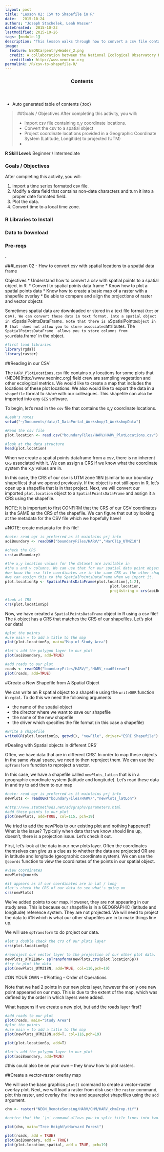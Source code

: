 ```yaml
---
layout: post
title: "Lesson 02: CSV to Shapefile in R"
date:   2015-10-24
authors: "Joseph Stachelek, Leah Wasser"
dateCreated:  2015-10-23
lastModified: 2015-10-26
tags: [module-1]
description: "This lesson walks through how to convert a csv file contains coordinate information into a spatial object in R."
image:
  feature: NEONCarpentryHeader_2.png
  credit: A collaboration between the National Ecological Observatory Network (NEON) and Data Carpentry
  creditlink: http://www.neoninc.org
permalink: /R/csv-to-shapefile-R/
---
```


<section id="table-of-contents" class="toc">
  <header>
    <h3>Contents</h3>
  </header>
<div id="drawer" markdown="1">
*  Auto generated table of contents
{:toc}
</div>
</section><!-- /#table-of-contents -->


> ##Goals / Objectives
> After completing this activity, you will:
>
> * Import csv file containing x,y coordinate locations.
> * Convert the csv to a spatial object
> * Project coordinate locations provided in a Geographic Coordinate System (Latitude, Longitide) to projected (UTM)
> * 

<div id="objectives">
<strong>R Skill Level:</strong> Beginner / Intermediate

<h3>Goals / Objectives</h3>
After completing this activity, you will:
<ol>
<li>Import a time series formated csv file.</li>
<li>Modify a date field that contains non-date characters and turn it into a proper
date formated field.</li>
<li>Plot the data.</li>
<li>Convert time to a local time zone.</li>
</ol>

<h3>R Libraries to Install</h3>
<ul>

</ul>

<h3>Data to Download</h3>
 

<h3>Pre-reqs</h3>
<p>.</p>
</div>

###Lesson 02 - How to convert csv with spatial locations to a spatial data frame


Objectives
* Understand how to convert a csv with spatial points to a spatial object in R.
* Convert to spatial points data frame
* Know how to plot a spatial points data
* Know how to create a basic map of a raster with a shapefile overlay
* Be able to compare and align the projections of raster and vector objects


Sometimes spatial data are downloaded or stored in a text file format (`txt` or 
csv`). We can convert these data in text format, into a spatial object in R `SpatialPointsDataFrame`. Note that there is a `SpatialPoints` object in R that 
does not allow you to store associated `attributes. The `SpatialPointsDataFrame 
allows you to store columns from your `data.frame` in the object.


```r

#first load libraries
library(rgdal)
library(raster)

```

##Reading in our CSV

The `HARV_PlotLocations.csv` file contains x,y locations for some plots that 
(NEON)[http://www.neoninc.org] field crew are sampling vegetation and other 
ecological metrics. We would like to create a map that includes the locations of 
these plot locations. We also would like to export the data in a `shapefile` 
format to share with our colleagues. This shapefile can also be imported into any
`GIS` software.

To begin, let's read in the `csv` file that contains the x,y coordinate locations.

```r

#Leah's notes
setwd("~/Documents/data/1_DataPortal_Workshop/1_WorkshopData")

#Read the csv file
plot.location <- read.csv("boundaryFiles/HARV/HARV_PlotLocations.csv")

#look at the data structure
head(plot.location)

```

When we create a spatial points dataframe from a csv, there is no inherent `CRS` 
associated with it. We can assign a CRS if we know what the coordinate system 
the x,y values are in.

In this case, the CRS of our csv is UTM zone 18N (similar to our boundary shapefiles) 
that we opened previously. If the object is not still open in R, let's open up a 
shapefile that is in that project. Next, we will convert our imported `plot.location` 
object to a `SpatialPointsDataFrame` and assign it a CRS using the shapefile.


NOTE: it is important to first CONFIRM that the CRS of our CSV coordinates is the 
SAME as the CRS of the shapefile. We can figure that out by looking at the metadata 
for the CSV file which we hopefully have!

#NOTE: create metadata for this file!

```r
#note: read ogr is preferred as it maintains prj info
aoiBoundary <- readOGR("boundaryFiles/HARV/","HarClip_UTMZ18")

#check the CRS
crs(aoiBoundary)

#the x,y location values for the dataset are available in 
#the x and y columns. We can use that for our spatial data point object
#we know the csv file coordinates are in the same CRS as the other shapefiles.
#we can assign this to the SpatialPointsDataFrame when we import it.
plot.locationSp <- SpatialPointsDataFrame(plot.location[,1:2],
                                                plot.location,
                                                proj4string = crs(aoiBoundary))

#look at CRS
crs(plot.locationSp)

```

Now, we have created a `SpatialPointsDataFrame` object in R using a csv file! 
The `R` object has a CRS that matches the CRS of our shapefiles. Let's plot our 
data!


```r

#plot the points
#use main = to add a title to the map
plot(plot.locationSp, main="Map of Study Area")

#let's add the polygon layer to our plot
plot(aoiBoundary, add=TRUE)

#add roads to our plot
roads <- readOGR("boundaryFiles/HARV/","HARV_roadStream")
plot(roads, add=TRUE)

```

#Create a New Shapefile from A Spatial Object

We can write an R spatial object to a shapefile using the `writeOGR` function 
in `rgdal`. To do this we need the following arguments

* the name of the spatial object
* the director where we want to save our shapefile
* the name of the new shapefile
* the driver which specifies the file format (in this case a shapefile)


```r
#write a shapefile
writeOGR(plot.locationSp, getwd(), "newFile", driver="ESRI Shapefile")

```

#Dealing with Spatial objects in different CRS'

Often, we have data that are in different CRS'. In order to map these objects
in the same visual space, we need to then reproject them. We can use the 
`spTransform` function to reproject a vector.

In this case, we have a shapefile called `newPlots_latLon` that is in a 
geographic coordinate system (latitude and longitude). Let's read these data in
and try to add them to our map

```r

#note: read ogr is preferred as it maintains prj info
newPlots <- readOGR("boundaryFiles/HARV/","newPlots_latLon")

#http://www.statmethods.net/advgraphs/parameters.html
#add these points to our plot
plot(newPlots, add=TRUE, col=115, pch=19)

```

We tried to add the newPlots to our existing plot and nothing happened? What
is the issue? Typically when data that we know should line up, doesn't, there
is a projection issue. Let's check it out.

First, let's look at the data in our new plots layer.
Often the coordinates themselves can give us a clue as to whether the data are
projected OR are in latitude and longitude (geographic coordinate system).
We can use the `@coords` function to view the coordinates of the points in our
spatial object.

``` r
#view coordinates
newPlots@coords

#it appears as if our coordinates are in lat / long
#let's check the CRS of our data to see what's going on
crs(newPlots)


```

We've added points to our map. However, they are not appearing in our study area.
This is because our shapefile is in a GEOGRAPHIC (latitude and longitude) reference 
system. They are not projected. We will need to project the data to `UTM` which is
what our other shapefiles are in to make things line up.

We will use `spTransform` to do project our data.


```r

#let's double check the crs of our plots layer
crs(plot.locationSp)

#reproject our vector layer to the projection of our other plot data.
newPlots_UTMZ18N<- spTransform(newPlots,crs(plot.locationSp))
#try to plot the data
plot(newPlots_UTMZ18N, add=TRUE, col=116,pch=19)


```


#ON YOUR OWN -- 
#Plotting - Order of Operations

Note that we had 2 points in our new plots layer, however the only one new point
appeared on our map. This is due to the extent of the map, which was defined by 
the order in which layers were added. 

What happens if we create a new plot, but add the roads layer first?

```r

#add roads to our plot
plot(roads, main="Study Area")
#plot the points
#use main = to add a title to the map
plot(newPlots_UTMZ18N,add=T, col=116,pch=19)

plot(plot.locationSp, add=T)

#let's add the polygon layer to our plot
plot(aoiBoundary, add=TRUE)

```

#this could also be on your own -- they know how to plot rasters.

##Create a vector-raster overlay map

We will use the base graphics `plot()` command to create a vector-raster overlay 
plot. Next, we will load a raster from disk user the `raster` command, plot this 
raster, and overlay the lines and squareplot shapefiles using the `add` argument. 

```r

chm <- raster("NEON_RemoteSensing/HARV/CHM/HARV_chmCrop.tif")

#notice that the `\n` command allows you to split title lines into two.

plot(chm, main="Tree Height\nHarvard Forest")

plot(roads, add = TRUE)
plot(aoiBoundary, add = TRUE)
plot(plot.location_spatial, add = TRUE, pch=19)

```

